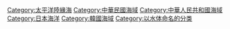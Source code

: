 {{Catnav|頁面分類|地理|水體|海洋|中国海洋}}
{{Catnav|頁面分類|地理|地形|海洋|中国海洋}}

{{catmore}}
{{Commonscat|East China Sea}}
{{DEFAULTSORT:Dong東}}
[[Category:太平洋陸緣海|Category:太平洋陸緣海]]
[[Category:中華民國海域|Category:中華民國海域]]
[[Category:中華人民共和國海域|Category:中華人民共和國海域]]
[[Category:日本海洋|Category:日本海洋]]
[[Category:韓國海域|Category:韓國海域]]
[[Category:以水体命名的分类|Category:以水体命名的分类]]